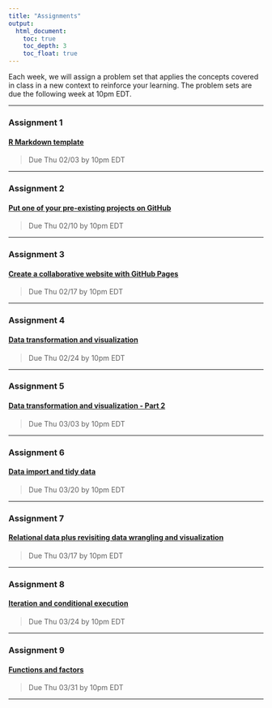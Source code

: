 ```yaml
---
title: "Assignments"
output: 
  html_document:
    toc: true
    toc_depth: 3
    toc_float: true
---
```


Each week, we will assign a problem set that applies the concepts covered in class in a new context to reinforce your learning. The problem sets are due the following week at 10pm EDT.  

***

### Assignment 1  
#### [R Markdown template](https://github.com/nt246/NTRES-6100-data-science/blob/main/assignments/assignment_1.md)  
>Due Thu 02/03 by 10pm EDT  

***

### Assignment 2  
#### [Put one of your pre-existing projects on GitHub](https://github.com/nt246/NTRES-6100-data-science/blob/main/assignments/Assignment_2.md)  
>Due Thu 02/10 by 10pm EDT  

***

### Assignment 3  
#### [Create a collaborative website with GitHub Pages](https://github.com/nt246/NTRES-6100-data-science/blob/main/assignments/assignment_3.md)  
>Due Thu 02/17 by 10pm EDT  

***

### Assignment 4  
#### [Data transformation and visualization](https://github.com/nt246/NTRES-6100-data-science/blob/main/assignments/assignment_4.md)  
>Due Thu 02/24 by 10pm EDT  

***

### Assignment 5
#### [Data transformation and visualization - Part 2](https://github.com/nt246/NTRES-6100-data-science/blob/main/assignments/assignment_5.md)  
>Due Thu 03/03 by 10pm EDT  

***

### Assignment 6
#### [Data import and tidy data](https://github.com/nt246/NTRES-6100-data-science/blob/main/assignments/assignment_6.md)  
>Due Thu 03/20 by 10pm EDT  

***

### Assignment 7
#### [Relational data plus revisiting data wrangling and visualization](https://github.com/nt246/NTRES-6100-data-science/blob/main/assignments/assignment_7.md)  
>Due Thu 03/17 by 10pm EDT  

***

### Assignment 8
#### [Iteration and conditional execution](https://github.com/nt246/NTRES-6100-data-science/blob/main/assignments/assignment_8.md)  
>Due Thu 03/24 by 10pm EDT  

***

### Assignment 9
#### [Functions and factors](https://github.com/nt246/NTRES-6100-data-science/blob/main/assignments/assignment_9.md)  
>Due Thu 03/31 by 10pm EDT  

***

<div class="tocify-extend-page" data-unique="tocify-extend-page" style="height: 0;"></div>

